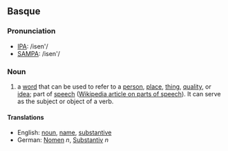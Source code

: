 ==Basque==
===Pronunciation===
*[[w:IPA|IPA]]: /isen'/
*[[w:SAMPA|SAMPA]]: /isen'/

===Noun===
# a [[word]] that can be used to refer to a [[person]], [[place]], [[thing]], [[quality]], or [[idea]]; part of [[speech]] ([[w:Part of speech|Wikipedia article on parts of speech]]). It can serve as the subject or object of a verb.

====Translations====
*English: [[noun]], [[name]], [[substantive]]
*German: [[Nomen]] ''n'', [[Substantiv]] ''n''